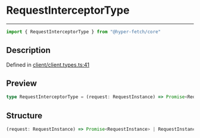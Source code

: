 

# RequestInterceptorType

<div class="api-docs__separator" data-reactroot="">

---

</div><div class="api-docs__import" data-reactroot="">

```ts
import { RequestInterceptorType } from "@hyper-fetch/core"
```

</div><div class="api-docs__section">

## Description

</div><div class="api-docs__description"><span class="api-docs__do-not-parse">



</span></div><p class="api-docs__definition">

Defined in [client/client.types.ts:41](https://github.com/BetterTyped/hyper-fetch/blob/3f01c37e/packages/core/src/client/client.types.ts#L41)

</p><div class="api-docs__section">

## Preview

</div><div class="api-docs__preview type single">

```ts
type RequestInterceptorType = (request: RequestInstance) => Promise<RequestInstance> | RequestInstance;
```

</div><div class="api-docs__section">

## Structure

</div><div class="api-docs__returns">

```ts
(request: RequestInstance) => Promise<RequestInstance> | RequestInstance
```

</div>